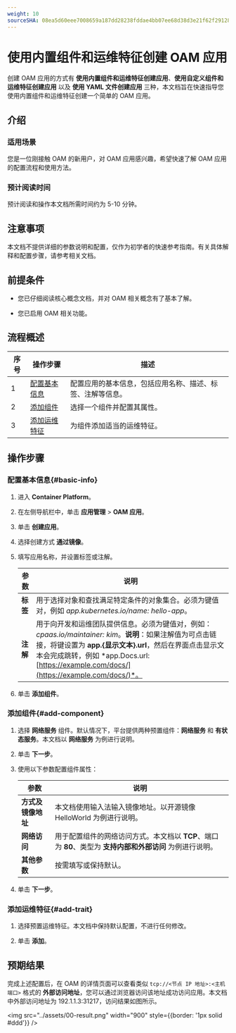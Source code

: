 ```yaml
---
weight: 10
sourceSHA: 08ea5d60eee7008659a187dd28238fddae4bb07ee68d38d3e21f62f2912820b1
---
```


# 使用内置组件和运维特征创建 OAM 应用

创建 OAM 应用的方式有 **使用内置组件和运维特征创建应用**、**使用自定义组件和运维特征创建应用** 以及 **使用 YAML 文件创建应用** 三种，本文档旨在快速指导您使用内置组件和运维特征创建一个简单的 OAM 应用。

## 介绍

### 适用场景

您是一位刚接触 OAM 的新用户，对 OAM 应用感兴趣，希望快速了解 OAM 应用的配置流程和使用方法。

### 预计阅读时间

预计阅读和操作本文档所需时间约为 5-10 分钟。

## 注意事项

本文档不提供详细的参数说明和配置，仅作为初学者的快速参考指南。有关具体解释和配置步骤，请参考相关文档。

## 前提条件

- 您已仔细阅读核心概念文档，并对 OAM 相关概念有了基本了解。

- 您已启用 OAM 相关功能。

## 流程概述

| 序号 | 操作步骤                            | 描述                                                                                                                |
| ---- | ----------------------------------- | ----------------------------------------------------------------------------------------------------------------- |
| 1    | [配置基本信息](#basic-info)       | 配置应用的基本信息，包括应用名称、描述、标签、注解等信息。                                                      |
| 2    | [添加组件](#add-component)         | 选择一个组件并配置其属性。                                                                                        |
| 3    | [添加运维特征](#add-trait)         | 为组件添加适当的运维特征。                                                                                        |

## 操作步骤

### 配置基本信息\{#basic-info}

1. 进入 **Container Platform**。

2. 在左侧导航栏中，单击 **应用管理** > **OAM 应用**。

3. 单击 **创建应用**。

4. 选择创建方式 **通过镜像**。

5. 填写应用名称，并设置标签或注解。

   | 参数          | 说明                                                                                                                                                                                                                                                             |
   | -------------- | ---------------------------------------------------------------------------------------------------------------------------------------------------------------------------------------------------------------------------------------------------------------- |
   | **标签**      | 用于选择对象和查找满足特定条件的对象集合。必须为键值对，例如 *app.kubernetes.io/name: hello-app*。                                                                                                                                                            |
   | **注解**      | 用于向开发和运维团队提供信息。必须为键值对，例如：*cpaas.io/maintainer: kim*。**说明**：如果注解值为可点击链接，将键设置为 **app.\{显示文本}.url**，然后在界面点击显示文本会完成跳转，例如 *app.Docs.url: [https://example.com/docs/](https://example.com/docs/)*。 |

6. 单击 **添加组件**。

### 添加组件\{#add-component}

1. 选择 **网络服务** 组件。默认情况下，平台提供两种预置组件：**网络服务** 和 **有状态服务**。本文档以 **网络服务** 为例进行说明。

2. 单击 **下一步**。

3. 使用以下参数配置组件属性：

   | 参数                | 说明                                                                                                                                                                                                         |
   | ------------------- | ----------------------------------------------------------------------------------------------------------------------------------------------------------------------------------------------------------- |
   | **方式及镜像地址**  | 本文档使用输入法输入镜像地址。以开源镜像 HelloWorld 为例进行说明。                                                                                                                                         |
   | **网络访问**        | 用于配置组件的网络访问方式。本文档以 **TCP**、端口为 **80**、类型为 **支持内部和外部访问** 为例进行说明。                                                                                                   |
   | **其他参数**        | 按需填写或保持默认。                                                                                                                                                                                          |

4. 单击 **下一步**。

### 添加运维特征\{#add-trait}

1. 选择预置运维特征。本文档中保持默认配置，不进行任何修改。

2. 单击 **添加**。

## 预期结果

完成上述配置后，在 OAM 的详情页面可以查看类似 `tcp://<节点 IP 地址>:<主机端口>` 格式的 **外部访问地址**，您可以通过浏览器访问该地址成功访问应用。本文档中外部访问地址为 192.1.1.3:31217，访问结果如图所示。

<img src="../assets/00-result.png" width="900" style={{border: '1px solid #ddd'}} />
